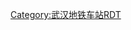 {{Routemap|title=东风公司站站线配置|title-color=white|title-bg=blue|collapse=yes|map=
utSTR!~MFADEg\utCONTg\\\\\\~~ ~~{{rmri|u}}{{武汉地铁路线标志|3}} 往{{站|宏图大道}}
utENDEaq\utKRZtu\utKRZtu\BSe!~utSTRq\BSe!~utSTRq\BSe!~utSTRq\BSe!~utSTRq\utABZq2\utABZq+3\utSTRgq!~MFADEfq~~ ~~{{rmri|l}}{{武汉地铁路线标志|6}} 往{{站|东风公司}}
utENDEaq\utKRZtu\utKRZtu\BSa!~utSTRq\BSa!~utSTRq\BSa!~utSTRq\BSa!~utSTRq\utABZq1\utABZq+4\utCONTfq~~ ~~{{rmri|r}}{{武汉地铁路线标志|6}} 往{{站|金银湖公园}}
BSl!~utSTR\BSr!~utSTR\\\\\\
BSl!~utSTR\BSr!~utSTR\\\\\\
BSl!~utSTR\BSr!~utSTR\\\\\\
utCONTf\utSTR!~MFADEf\\\\\\~~ ~~{{rmri|d}}{{武汉地铁路线标志|3}} 往{{站|沌阳大道}}
}}<noinclude>
{{Main|东风公司站}}
[[Category:武汉地铁车站RDT]]
<noinclude>